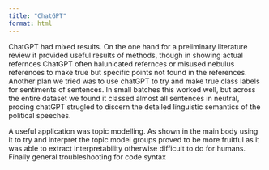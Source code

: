 ```yaml
---
title: "ChatGPT"
format: html
---
```


ChatGPT had mixed results. On the one hand for a preliminary literature review it provided useful results of methods, though in showing actual refernces ChatGPT often halunicated refernces or misused nebulus references to make true but specific points not found in the references. Another plan we tried was to use chatGPT to try and make true class labels for sentiments of sentences. In small batches this worked well, but across the entire dataset we found it classed almost all sentences in neutral, procing chatGPT strugled to discern the detailed linguistic semantics of the political speeches.

A useful application was topic modelling. As shown in the main body using it to try and interpret the topic model groups proved to be more fruitful as it was able to extract interpretability otherwise difficult to do for humans. Finally general troubleshooting for code syntax 